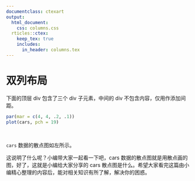 ```yaml
---
documentclass: ctexart
output:
  html_document:
    css: columns.css
  rticles::ctex:
    keep_tex: true
    includes:
      in_header: columns.tex
---
```


# 双列布局

下面的顶层 div 包含了三个 div 子元素，中间的 div 不包含内容，仅用作添加间距。

:::::: {.cols data-latex=""}

::: {.col data-latex="{0.55\textwidth}"}
```r
par(mar = c(4, 4, .2, .1))
plot(cars, pch = 19)
```
:::

::: {.col data-latex="{0.05\textwidth}"}
\
<!-- 空 div -->
:::

::: {.col data-latex="{0.4\textwidth}"}

`cars` 数据的散点图如左所示。

这说明了什么呢？小编带大家一起看一下吧，cars 数据的散点图就是用散点画的图，好了，这就是小编给大家分享的 cars 散点图是什么。希望大家看完这篇由小编精心整理的内容后，能对相关知识有所了解，解决你的困惑。
:::
::::::
